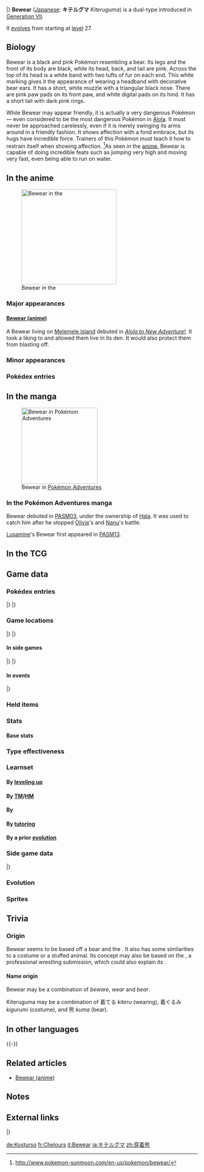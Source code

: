 {{PokémonPrevNext/Head|type=Normal|type2=Fighting}}
{{PokémonPrevNext/Pokémon|type=Normal|prevnum=759|prev=Stufful|nextnum=761|next=Bounsweet|roundleft=tl|roundright=tr}}
{{PokémonPrevNext/Disambig|species=Bewear}}
|}
{{Pokémon Infobox
|name=Bewear
|jname=キテルグマ
|tmname=Kiteruguma
|ndex=760
|type1=Normal
|type2=Fighting
|category=Strong Arm
|height-ftin=6'11"
|height-m=2.1
|weight-lbs=297.6
|weight-kg=135.0
|adex=170
|abilityn=d
|ability1=Fluffy
|ability2=Klutz
|abilityd=Unnerve
|egggroupn=1
|egggroup1=Field
|eggcycles=15
|evtotal=2
|evat=2
|expyield=175
|lv100exp=1,000,000
|gendercode=127
|color=Pink
|catchrate=70
|body=06
|pokefordex=bewear
|generation=7
|friendship=70
}}
'''Bewear''' ([[List of Japanese Pokémon names|Japanese]]: '''キテルグマ''' ''Kiteruguma'') is a dual-type {{2t|Normal|Fighting}} {{OBP|Pokémon|species}} introduced in [[Generation VII]].

It [[Evolution|evolves]] from {{p|Stufful}} starting at [[level]] 27.

==Biology==
Bewear is a black and pink Pokémon resembling a bear. Its legs and the front of its body are black, while its head, back, and tail are pink. Across the top of its head is a white band with two tufts of fur on each end. This white marking gives it the appearance of wearing a headband with decorative bear ears. It has a short, white muzzle with a triangular black nose. There are pink paw pads on its front paw, and white digital pads on its hind. It has a short tail with dark pink rings.

While Bewear may appear friendly, it is actually a very dangerous Pokémon — even considered to be the most dangerous Pokémon in [[Alola]]. It must never be approached carelessly, even if it is merely swinging its arms around in a friendly fashion. It shows affection with a fond embrace, but its hugs have incredible force. Trainers of this Pokémon must teach it how to restrain itself when showing affection. <ref>http://www.pokemon-sunmoon.com/en-us/pokemon/bewear/</ref>As seen in the [[Sun & Moon series|anime]], Bewear is capable of doing incredible feats such as jumping very high and moving very fast, even being able to run on water.

==In the anime==
[[File:Bewear anime.png|thumb|left|250px|Bewear in the {{pkmn|anime}}]]
===Major appearances===
====[[Bewear (anime)]]====
A {{pkmn2|wild}} Bewear living on [[Melemele Island]] debuted in ''[[SM001|Alola to New Adventure!]]''. It took a liking to {{TRT}} and allowed them live in its den. It would also protect them from blasting off.

===Minor appearances===

===Pokédex entries===
{{Animedexheader|Alola}}
{{Animedexbody|SM003|Bewear|Rotom Pokédex|Bewear, the Strong Arm Pokémon. A {{t|Normal}} and {{t|Fighting}} type. Bewear has extremely powerful arms, and it's very dangerous. It waves its arms in a friendly fashion, but this is a means of warning. Approach with caution.}}
{{Animedexfooter/Pokémon|''Sun & Moon''|Alola}}

==In the manga==
[[File:Hala Bewear Adventures.png|thumb|200px|Bewear in [[Pokémon Adventures]]]]
===In the Pokémon Adventures manga===
Bewear debuted in [[PASM03]], under the ownership of [[Hala]]. It was used to catch him after he stopped [[Olivia]]'s and [[Nanu]]'s battle.

[[Lusamine]]'s Bewear first appeared in [[PASM13]].

==In the TCG==
{{main|Bewear (TCG)}}

==Game data==
===Pokédex entries===
{{Dex/Header|type=Normal|type2=Fighting}}
{{Dex/NA|gen=VII}}
{{Dex/Gen|gen=VII}}
{{Dex/Entry1|v=Sun|entry=This immensely dangerous Pokémon possesses overwhelming physical strength. Its habitat is generally off-limits.}}
{{Dex/Entry1|v=Moon|entry=This Pokémon has the habit of hugging its companions. Many Trainers have left this world after their spines were squashed by its hug.}}
{{Dex/Entry1|v=Ultra Sun|entry=It waves its hands wildly in intimidation and warning. Life is over for anyone who doesn't run away as fast as possible.}}
{{Dex/Entry1|v=Ultra Moon|entry=It boasts tremendous physical strength. Many people call it the most dangerous Pokémon in the Alola region.}}
|}
|}
{{Dex/Footer}}

===Game locations===
{{Availability/Header|type=Normal|type2=Fighting}}
{{Availability/NA|gen=VII}}
{{Availability/Gen|gen=VII}}
{{Availability/Entry2|v=Sun|v2=Moon|area=[[Poni Gauntlet]]}}
{{Availability/Entry2|v=Ultra Sun|v2=Ultra Moon|area=[[Poni Gauntlet]]<br/>[[Hau'oli City]] (One)}}
|}
|}
{{Availability/Footer}}

====In side games====
{{Availability/Header|type=Normal|type2=Fighting}}
{{Availability/Cross}}
{{Availability/Entry1|1|v=Shuffle|color={{beauty color}}|area=Event: ''[[Special Stages#Ultra Challenge|Bewear Appears]]''}}
|}
|}
{{Availability/Footer}}

====In events====
{{eventAvail/h|Region|type=Normal|type2=Fighting}}
{{eventAvail|{{gameabbrev7|SM}}|Pokémon Center Bewear|All|Japan|50|April 15 to May 7, 2017|link=List of local event Pokémon distributions in Generation VII#Pokémon Center Bewear}}
|}

===Held items===
{{HeldItems
|type=Normal|type2=Fighting
|event1=Binding Band|event1type=None|event1rar=100}}

===Stats===
====Base stats====
{{Stats
|type=Normal
|type2=Fighting
|HP=120
|Attack=125
|Defense=80
|SpAtk=55
|SpDef=60
|Speed=60}}

===Type effectiveness===
{{TypeEffectiveness
|type1=Normal
|type2=Fighting
|Normal=100
|Fighting=200
|Flying=200
|Poison=100
|Ground=100
|Rock=50
|Bug=50
|Ghost=0
|Steel=100
|Fire=100
|Water=100
|Grass=100
|Electric=100
|Psychic=200
|Ice=100
|Dragon=100
|Dark=50
|Fairy=200
|notes=yes
|normal=yes
|newghost=1
|fluffy=maybe
|newfire=2}}

===Learnset===
====By [[Level|leveling up]]====
{{learnlist/levelh/7|Bewear|Normal|Fighting|7|SM|USUM}}
{{learnlist/levelVII|N/A|1|Bind|Normal|Physical|15|85|20||'''}}
{{learnlist/levelVII|1|1|Tackle|Normal|Physical|40|100|35||'''}}
{{learnlist/levelVII|1|1|Leer|Normal|Status|—|100|30}}
{{learnlist/levelVII|{{tt|Evo.|Learned upon evolving}}|{{tt|Evo.|Learned upon evolving}}|Bind|Normal|Physical|15|85|20||'''}}
{{learnlist/levelVII|5|5|Bide|Normal|Physical|—|—|10}}
{{learnlist/levelVII|10|10|Baby-Doll Eyes|Fairy|Status|—|100|30}}
{{learnlist/levelVII|14|14|Brutal Swing|Dark|Physical|60|100|20}}
{{learnlist/levelVII|19|19|Flail|Normal|Physical|—|100|15||'''}}
{{learnlist/levelVII|23|23|Payback|Dark|Physical|50|100|10}}
{{learnlist/levelVII|30|30|Take Down|Normal|Physical|90|85|20||'''}}
{{learnlist/levelVII|36|36|Hammer Arm|Fighting|Physical|100|90|10||'''}}
{{learnlist/levelVII|43|43|Thrash|Normal|Physical|120|100|10||'''}}
{{learnlist/levelVII|49|49|Pain Split|Normal|Status|—|—|20}}
{{learnlist/levelVII|56|56|Double-Edge|Normal|Physical|120|100|15||'''}}
{{learnlist/levelVII|62|62|Superpower|Fighting|Physical|120|100|5||'''}}
{{learnlist/levelf/7|Bewear|Normal|Fighting|7}}

====By [[TM]]/[[HM]]====
{{learnlist/tmh/7|Bewear|Normal|Fighting|7}}
{{learnlist/tm7|TM01|Work Up|Normal|Status|—|—|30}}
{{learnlist/tm7|TM02|Dragon Claw|Dragon|Physical|80|100|15}}
{{learnlist/tm7|TM05|Roar|Normal|Status|—|—|20}}
{{learnlist/tm7|TM06|Toxic|Poison|Status|—|90|10}}
{{learnlist/tm7|TM08|Bulk Up|Fighting|Status|—|—|20}}
{{learnlist/tm7|TM10|Hidden Power|Normal|Special|60|100|15}}
{{learnlist/tm7|TM12|Taunt|Dark|Status|—|100|20}}
{{learnlist/tm7|TM15|Hyper Beam|Normal|Special|150|90|5||'''}}
{{learnlist/tm7|TM17|Protect|Normal|Status|—|—|10}}
{{learnlist/tm7|TM21|Frustration|Normal|Physical|—|100|20||'''}}
{{learnlist/tm7|TM26|Earthquake|Ground|Physical|100|100|10}}
{{learnlist/tm7|TM27|Return|Normal|Physical|—|100|20||'''}}
{{learnlist/tm7|TM31|Brick Break|Fighting|Physical|75|100|15||'''}}
{{learnlist/tm7|TM32|Double Team|Normal|Status|—|—|15}}
{{learnlist/tm7|TM39|Rock Tomb|Rock|Physical|60|95|15}}
{{learnlist/tm7|TM40|Aerial Ace|Flying|Physical|60|—|20}}
{{learnlist/tm7|TM42|Facade|Normal|Physical|70|100|20||'''}}
{{learnlist/tm7|TM44|Rest|Psychic|Status|—|—|10}}
{{learnlist/tm7|TM45|Attract|Normal|Status|—|100|15}}
{{learnlist/tm7|TM47|Low Sweep|Fighting|Physical|65|100|20||'''}}
{{learnlist/tm7|TM48|Round|Normal|Special|60|100|15||'''}}
{{learnlist/tm7|TM52|Focus Blast|Fighting|Special|120|70|5||'''}}
{{learnlist/tm7|TM56|Fling|Dark|Physical|—|100|10}}
{{learnlist/tm7|TM59|Brutal Swing|Dark|Physical|60|100|20}}
{{learnlist/tm7|TM65|Shadow Claw|Ghost|Physical|70|100|15}}
{{learnlist/tm7|TM66|Payback|Dark|Physical|50|100|10}}
{{learnlist/tm7|TM68|Giga Impact|Normal|Physical|150|90|5||'''}}
{{learnlist/tm7|TM75|Swords Dance|Normal|Status|—|—|20}}
{{learnlist/tm7|TM78|Bulldoze|Ground|Physical|60|100|20}}
{{learnlist/tm7|TM80|Rock Slide|Rock|Physical|75|90|10}}
{{learnlist/tm7|TM87|Swagger|Normal|Status|—|85|15}}
{{learnlist/tm7|TM88|Sleep Talk|Normal|Status|—|—|10}}
{{learnlist/tm7|TM90|Substitute|Normal|Status|—|—|10}}
{{learnlist/tm7|TM100|Confide|Normal|Status|—|—|20}}
{{learnlist/tmf/7|Bewear|Normal|Fighting|7}}

====By {{pkmn|breeding}}====
{{learnlist/breedh/7|Bewear|Normal|Fighting|7}}
{{learnlist/breed7|{{MSP|206|Dunsparce}}{{MSP|220|Swinub}}{{MSP|221|Piloswine}}{{MSP|473|Mamoswine}}{{MSP|231|Phanpy}}{{MSP|288|Vigoroth}}<br>{{MSP|417|Pachirisu}}{{MSP|427|Buneary}}{{MSP|428|Lopunny}}{{MSP|613|Cubchoo}}{{MSP|614|Beartic}}|Endure|Normal|Status|—|—|10}}
{{learnlist/breed7|{{MSP|619|Mienfoo}}{{MSP|620|Mienshao}}|Force Palm|Fighting|Physical|60|100|10||'''}}
{{learnlist/breed7|{{MSP|215|Sneasel}}{{MSP|225|Delibird}}{{MSP|427|Buneary}}{{MSP|559|Scraggy}}{{MSP|613|Cubchoo}}|Ice Punch|Ice|Physical|75|100|15|*|}}
{{learnlist/breed7|{{MSP|749|Mudbray}}{{MSP|750|Mudsdale}}|Mega Kick|Normal|Physical|120|75|5||'''}}
{{learnlist/breed7|{{MSP|056|Mankey}}{{MSP|057|Primeape}}|Stomping Tantrum|Ground|Physical|75|100|10}}
{{learnlist/breed7|{{MSP|181|Ampharos}}|Thunder Punch|Electric|Physical|75|100|15}}
{{learnlist/breed7|{{MSP|620|Mienshao}}|Wide Guard|Rock|Status|—|—|10}}
{{learnlist/breedf/7|Bewear|Normal|Fighting|7}}

====By [[Move Tutor|tutoring]]====
{{learnlist/tutorh/7|Bewear|Normal|Fighting|7}}
{{learnlist/tutor7|Bind|Normal|Physical|15|85|20||'''|no|yes}}
{{learnlist/tutor7|Drain Punch|Fighting|Physical|75|100|10||'''|no|yes}}
{{learnlist/tutor7|Dual Chop|Dragon|Physical|40|90|15|||no|yes}}
{{learnlist/tutor7|Focus Punch|Fighting|Physical|150|100|20||'''|no|yes}}
{{learnlist/tutor7|Ice Punch|Ice|Physical|75|100|15|||no|yes}}
{{learnlist/tutor7|Iron Head|Steel|Physical|80|100|15|||no|yes}}
{{learnlist/tutor7|Low Kick|Fighting|Physical|—|100|20||'''|no|yes}}
{{learnlist/tutor7|Pain Split|Normal|Status|—|—|20|||no|yes}}
{{learnlist/tutor7|Role Play|Psychic|Status|—|—|10|||no|yes}}
{{learnlist/tutor7|Snore|Normal|Special|50|100|15||'''|no|yes}}
{{learnlist/tutor7|Stomping Tantrum|Ground|Physical|75|100|10|||no|yes}}
{{learnlist/tutor7|Superpower|Fighting|Physical|120|100|5||'''|no|yes}}
{{learnlist/tutor7|Thunder Punch|Electric|Physical|75|100|15|||no|yes}}
{{learnlist/tutor7|Zen Headbutt|Psychic|Physical|80|90|15|||no|yes}}
{{learnlist/tutorf/7|Bewear|Normal|Fighting|7}}

====By a prior [[evolution]]====
{{Learnlist/prevoh/7|Bewear|Normal|Fighting|7}}
{{Learnlist/prevo7null}}
{{Learnlist/prevof/7|Bewear|Normal|Fighting|7}}

===Side game data===
{{Spindata/Head|type=Normal|type2=Fighting}}
{{Spindata/Shuffle|col=6|type=Normal|ndex=760|stype=Fighting|num=791
|min=70
|max=99
|raisemaxlevel=3
|skill=Power Hug
|skilldesc=Delays your opponent's disruptions and deals a lot more damage.
}}
|}

===Evolution===
{{Evobox-2
|type1=Normal
|type2=Fighting
|pictype=art
|no1=759
|name1=Stufful
|type1-1=Normal
|type2-1=Fighting
|evo1={{bag|Rare Candy}}<br>{{color2|000|Level|Level 27}}
|no2=760
|name2=Bewear
|type1-2=Normal
|type2-2=Fighting}}

===Sprites===
{{Spritebox/Header|type=Normal|type2=Fighting}}
{{Spritebox/NA|gen=VII}}
{{Spritebox/7|ndex=760}}
{{Spritebox/Footer|760|Bewear}}

==Trivia==

===Origin===
Bewear seems to be based off a bear and the {{wp|red panda}}. It also has some similarities to a {{wp|mascot}} costume or a stuffed animal. Its concept may also be based on the {{wp|bearhug}}, a professional wrestling submission, which could also explain its {{type|Fighting}}.

====Name origin====
Bewear may be a combination of ''beware'', ''wear'' and ''bear''.

Kiteruguma may be a combination of 着てる ''kiteru'' (wearing), 着ぐるみ ''kigurumi'' (costume), and 熊 ''kuma'' (bear).

==In other languages==
{{Other languages|type=Normal|type2=Fighting
|ja=キテルグマ ''Kiteruguma''|jameaning=From {{tt|着てる ''kiteru''|wearing}}, {{tt|着ぐるみ ''kigurumi''|costume}} and {{tt|熊 ''kuma''|bear}}
|fr=Chelours|frmeaning=From {{tt|''chelou''|verlan for shady}} and {{tt|''ours''|bear}}
|es=Bewear|esmeaning=Same as English name
|de=Kosturso|demeaning=From {{tt|''Kostüm''|costume}} and {{tt|''ursus''|Latin for bear}}
|it=Bewear|itmeaning=Same as English name
|ko=이븐곰 ''Ibeun-gom''|komeaning=From {{tt|입은 ''ib'eun''|wearing}}, English word "even", and {{tt|곰 ''gom''|bear}}
|zh_cmn=穿著熊 / 穿着熊 ''Chuānzhuóxióng''|zh_cmnmeaning=From {{tt|穿着 / 穿着 ''chuānzhuó''|wear}} and {{tt|熊 ''xióng''|bear}}
|zh_yue=穿著熊 ''Chyūnjeuhkhùhng''|zh_yuemeaning=From {{tt|穿着 ''chyūnjeuhk''|wear}} and {{tt|熊 ''hùhng''|bear}}
|ru=Бeвеар ''Bevear''|rumeaning=Transcription of English name}}
{{-}}

==Related articles==
*[[Bewear (anime)]]

==Notes==
<references/>

==External links==
{{PokémonPrevNext/Head|type=Normal|type2=Fighting}}
{{PokémonPrevNext/Pokémon|type=Normal|prevnum=759|prev=Stufful|nextnum=761|next=Bounsweet}}
|}
{{Project Pokédex notice}}

[[de:Kosturso]]
[[fr:Chelours]]
[[it:Bewear]]
[[ja:キテルグマ]]
[[zh:穿着熊]]